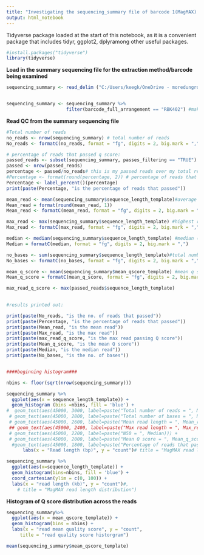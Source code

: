 ```yaml
---
title: "Investigating the sequencing_summary file of barcode 1(MagMAX) from SUPER accuracy rebasecalling barcodes trimmed)"
output: html_notebook
---
```


Tidyverse package loaded at the start of this notebook, as it is a convenient package that includes tidyr, ggplot2, dplyramong other useful packages.

```r
#install.packages("tidyverse")
library(tidyverse)
```

**Load in the summary sequencing file for the extraction method/barcode being examined**

```r
sequencing_summary <- read_delim ("C:/Users/keegk/OneDrive - moredungroup/Karen Keegan/Nanopore/SQKRBK004/Extraction_experiment_run_22.2.23/Rebasecalling/Rebasecalled_trimmed_super_accuracy/barcode_2/sequencing_summary_barcode2.txt")


sequencing_summary <- sequencing_summary %>%
                      filter(barcode_full_arrangement == "RBK402") #making sure only the correct barcode is included
```

**Read QC from the summary sequencing file**

 
```r

#Total number of reads
no_reads <- nrow(sequencing_summary) # total number of reads
No_reads <- formatC(no_reads, format = "fg", digits = 2, big.mark = ",")

# percentage of reads that passed q score:
passed_reads <- subset(sequencing_summary, passes_filtering == "TRUE")
passed <- nrow(passed_reads)
percentage <- passed/no_reads# this is my passed reads over my total reads
#Percentage <- format(round(percentage, 2)) # percentage of reads that passed
Percentage <- label_percent()(percentage)
print(paste(Percentage, "is the percentage of reads that passed"))

mean_read <- mean(sequencing_summary$sequence_length_template)#average read length
Mean_read = format(round(mean_read, 1))
Mean_read <- formatC(mean_read, format = "fg", digits = 2, big.mark = ",")

max_read <- max(sequencing_summary$sequence_length_template) #highest read length
Max_read <- formatC(max_read, format = "fg", digits = 2, big.mark = ",")

median <- median(sequencing_summary$sequence_length_template) #median (N50 read no.)
Median = formatC(median, format = "fg", digits = 2, big.mark = ",")

no_bases <- sum(sequencing_summary$sequence_length_template)#total number of bases per extraction method
No_bases <- formatC(no_bases, format = "fg", digits = 2, big.mark = ",")

mean_q_score <- mean(sequencing_summary$mean_qscore_template) #mean q score
Mean_q_score = formatC(mean_q_score, format = "fg", digits = 2, big.mark = ",")

max_read_q_score <- max(passed_reads$sequence_length_template) 
                    

#results printed out:

print(paste(No_reads, "is the no. of reads that passed"))
print(paste(Percentage, "is the percentage of reads that passed"))
print(paste(Mean_read, "is the mean read"))
print(paste(Max_read, "is the max read"))
print(paste(max_read_q_score, "is the max read passing Q score"))
print(paste(Mean_q_score, "is the mean Q score"))
print(paste(Median, "is the median read"))
print(paste(No_bases, "is the no. of bases"))


####beginning histogram###

nbins <- floor(sqrt(nrow(sequencing_summary)))

sequencing_summary %>%
  ggplot(aes(x = sequence_length_template)) +
  geom_histogram (bins =nbins, fill = 'blue') +
#  geom_text(aes(45000, 3000, label=paste("Total number of reads = ", No_reads))) +
 # geom_text(aes(45000, 2800, label=paste("Total number of bases = ", No_bases))) +
 # geom_text(aes(45000, 2600, label=paste("Mean read length = ", Mean_read))) +
 ## geom_text(aes(45000, 2400, label=paste("Max read length = ", Max_read))) +
 # geom_text(aes(45000, 2200, label=paste("N50 = ", Median))) +
 # geom_text(aes(45000, 2000, label=paste("Mean Q score = ", Mean_q_score))) +
  #geom_text(aes(45000, 1800, label=paste("Percentage of reads that passed  = ", Percentage))) +
      labs(x = "Read length (bp)", y = "count")# title = "MagMAX read length distribution")

sequencing_summary %>%
  ggplot(aes(x=sequence_length_template)) +
  geom_histogram(bins=nbins, fill = 'blue') +
  coord_cartesian(ylim = c(0, 100)) +
  labs(x = "read length (kb)", y = "count")#,
    # title = "MagMAX read length distribution")


```

**Histogram of Q score distribution across the reads**

```r
sequencing_summary%>% 
  ggplot(aes(x = mean_qscore_template)) +
  geom_histogram(bins = nbins) +
  labs(x = "read mean quality score", y = "count",
     title = "read quality score historgram")

mean(sequencing_summary$mean_qscore_template)
```

